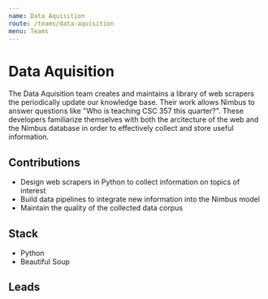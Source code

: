 ```yaml
---
name: Data Aquisition
route: /teams/data-aquisition
menu: Teams
---
```


# Data Aquisition

The Data Aquisition team creates and maintains a library of web scrapers the periodically update our knowledge base. Their work allows Nimbus to answer questions like "Who is teaching CSC 357 this quarter?". These developers familiarize themselves with both the arcitecture of the web and the Nimbus database in order to effectively collect and store useful information.

## Contributions

- Design web scrapers in Python to collect information on topics of interest
- Build data pipelines to integrate new information into the Nimbus model
- Maintain the quality of the collected data corpus

## Stack

- Python
- Beautiful Soup

## Leads
<div style={{display:"flex", padding: "10px", borderRadius: "7px", width: "100%", flexWrap:"wrap"}}>
<Contact
  name="Cameron Toy"
  description="Developer"
  github="cameron-toy"
  email="cameron.toy.00@gmail.com" />
</div>